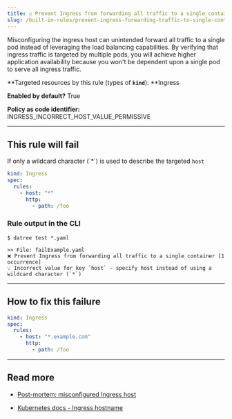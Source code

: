 ```yaml
---
title: ☑️ Prevent Ingress from forwarding all traffic to a single container
slug: /built-in-rules/prevent-ingress-forwarding-traffic-to-single-container
---
```


Misconfiguring the ingress host can unintended forward all traffic to a single pod instead of leveraging the load balancing capabilities. By verifying that ingress traffic is targeted by multiple pods, you will achieve higher application availability because you won't be dependent upon a single pod to serve all ingress traffic.

**Targeted resources by this rule (types of **`kind`**): **Ingress

**Enabled by default?** True

**Policy as code identifier:** INGRESS_INCORRECT_HOST_VALUE_PERMISSIVE

---

## This rule will fail

If only a wildcard character (\`\*\`) is used to describe the targeted `host`

```yaml
kind: Ingress
spec:
  rules:
    - host: "*"
      http:
        - path: /foo
```

### Rule output in the CLI

```terminal
$ datree test *.yaml

>> File: failExample.yaml
❌ Prevent Ingress from forwarding all traffic to a single container [1 occurrence]
💡 Incorrect value for key `host` - specify host instead of using a wildcard character (`*`)
```

---

## How to fix this failure

```yaml
kind: Ingress
spec:
  rules:
    - host: "*.example.com"
      http:
        - path: /foo
```

---

## Read more[](https://www.datree.io/resources/kubernetes-configuration-mistakes#anchor3)

- [﻿Post-mortem: misconfigured Ingress host](https://www.datree.io/resources/kubernetes-configuration-mistakes#anchor3)

- [Kubernetes docs - Ingress hostname](https://kubernetes.io/docs/concepts/services-networking/ingress/#hostname-wildcards)
